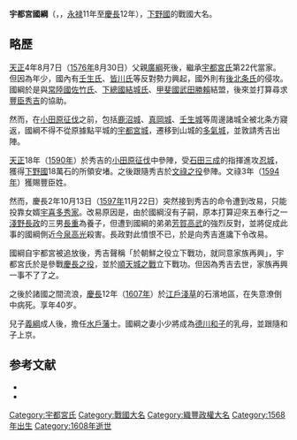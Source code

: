 {{unreferenced|time=2016-11-16T08:27:49+00:00}}
'''宇都宮國綱'''（{{lang|ja|宇都宮国綱}}，{{bd|1568年||1608年|1月9日|宇都宮}}，[[永禄|永禄]]11年至[[慶長|慶長]]12年），[[下野國|下野國]]的戰國大名。

== 略歷 ==
[[天正_(日本)|天正]]4年8月7日（[[1576年|1576年]]8月30日）父親[[宇都宮廣綱|廣綱]]死後，繼承[[宇都宮氏|宇都宮氏]]第22代當家。但因為年少，國內有[[壬生氏|壬生氏]]、[[皆川氏|皆川氏]]等反對勢力興起，國外則有[[後北条氏|後北条氏]]的侵攻。國綱於是與[[常陸國|常陸國]][[佐竹氏|佐竹氏]]、[[下總國|下總國]][[結城氏|結城氏]]、[[甲斐國|甲斐國]][[武田勝賴|武田勝賴]]結盟，後來並打算尋求[[豐臣秀吉|豐臣秀吉]]的協助。

然而，在[[小田原征伐|小田原征伐]]之前，包括[[鹿沼城|鹿沼城]]、[[真岡城|真岡城]]、[[壬生城|壬生城]]等周邊諸城全被北条方寢返，國綱不得不從原據點平城的[[宇都宮城|宇都宮城]]，遷移到山城的[[多氣城|多氣城]]，並敦請秀吉出陣。

[[天正_(日本)|天正]]18年（[[1590年|1590年]]）於秀吉的[[小田原征伐|小田原征伐]]中參陣，受[[石田三成|石田三成]]的指揮進攻[[忍城|忍城]]，獲得[[下野國|下野國]]18萬石的所領安堵。之後跟隨秀吉於[[文祿之役|文祿之役]]參陣。文祿3年（[[1594年|1594年]]）獲賜豐臣姓。

然而，慶長2年10月13日（[[1597年|1597年]]11月22日）突然接到秀吉的命令遭到改易，只能投靠女婿[[宇喜多秀家|宇喜多秀家]]。改易原因是，由於國綱沒有子嗣，原本打算迎來五奉行之一[[淺野長政|淺野長政]]的三男[[浅野长重|長重]]為養子，但遭到國綱的弟弟[[芳賀高武|芳賀高武]]的強烈反對，並將促成此事的國綱側近[[今泉高光|今泉高光]]殺害。長政對此憤恨不已，於是向秀吉進讒下令改易。

國綱自宇都宮被追放後，秀吉聲稱「於朝鮮之役立下戰功，就同意家族再興」，宇都宮氏於是參戰[[慶長之役|慶長之役]]，並於[[順天城之戰|順天城之戰]]立下戰功。但因為秀吉去世，家族再興一事不了了之。

之後於諸國之間流浪，[[慶長|慶長]]12年（[[1607年|1607年]]）於[[江戶|江戶]][[淺草|淺草]]的石濱地區，在失意潦倒中病死。享年40岁。

兒子[[宇都宫义纲|義綱]]成人後，擔任[[水戶藩|水戶藩]]士。國綱之妻小少將成為[[德川和子|德川和子]]的乳母，並跟隨和子上京。

==参考文献==
* {{Cite book|author={{lang|ja|坂本俊夫}}|title={{lang|ja|宇都宮藩・高徳藩}}|series={{lang|ja|シリーズ藩物語}}|publisher={{lang|ja|現代書館}}|language=ja|date=2011-09|isbn=978-4768471289}}
* {{Cite book|author={{lang|ja|江田郁夫}}|title={{lang|ja|戦国大名宇都宮氏と家中}}|series={{lang|ja|岩田選書・地域の中世}}|publisher={{lang|ja|岩田書院}}|language=ja|date=2014-02|isbn=978-4872948479}}

[[Category:宇都宮氏|Category:宇都宮氏]]
[[Category:戰國大名|Category:戰國大名]]
[[Category:織豐政權大名|Category:織豐政權大名]]
[[Category:1568年出生|Category:1568年出生]]
[[Category:1608年逝世|Category:1608年逝世]]